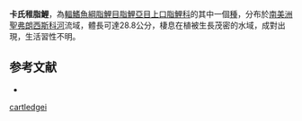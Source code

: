 {{Speciesbox
| status = NE
| status_system = IUCN3.1
| genus = Leporellus
| species = cartledgei
| authority = [[Fowler|Fowler]], 1941
| synonyms = 
}}
'''卡氏稚脂鯉'''，為[[輻鰭魚綱|輻鰭魚綱]][[脂鯉目|脂鯉目]][[脂鯉亞目|脂鯉亞目]][[上口脂鯉科|上口脂鯉科]]的其中一個[[種|種]]，分布於[[南美洲|南美洲]][[聖弗朗西斯科河|聖弗朗西斯科河]]流域，體長可達28.8公分，棲息在植被生長茂密的水域，成對出現，生活習性不明。

==参考文献==
{{refbegin}}
*{{FishBase_species|genus=Leporellus|species=cartledgei|year=2013|month=8}}
{{refend}}
{{Taxonbar|from=Q13918637}}

[[Category:稚脂鯉屬|cartledgei]]


{{魚類小作品}}